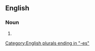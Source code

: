 {{also|agri-businesses}}

==English==

===Noun===
{{head|en|noun plural form}}

# {{plural of|agribusiness|lang=en}}

[[Category:English plurals ending in "-es"]]